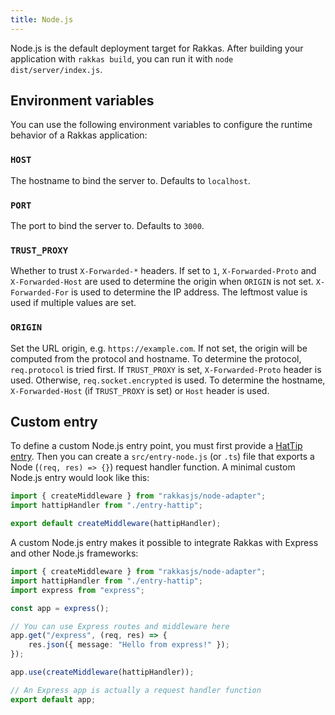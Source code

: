 ```yaml
---
title: Node.js
---
```


Node.js is the default deployment target for Rakkas. After building your application with `rakkas build`, you can run it with `node dist/server/index.js`.

## Environment variables

You can use the following environment variables to configure the runtime behavior of a Rakkas application:

### `HOST`

The hostname to bind the server to. Defaults to `localhost`.

### `PORT`

The port to bind the server to. Defaults to `3000`.

### `TRUST_PROXY`

Whether to trust `X-Forwarded-*` headers. If set to `1`, `X-Forwarded-Proto` and `X-Forwarded-Host` are used to determine the origin when `ORIGIN` is not set. `X-Forwarded-For` is used to determine the IP address. The leftmost value is used if multiple values are set.

### `ORIGIN`

Set the URL origin, e.g. `https://example.com`. If not set, the origin will be computed from the protocol and hostname. To determine the protocol, `req.protocol` is tried first. If `TRUST_PROXY` is set, `X-Forwarded-Proto` header is used. Otherwise, `req.socket.encrypted` is used. To determine the hostname, `X-Forwarded-Host` (if `TRUST_PROXY` is set) or `Host` header is used.

## Custom entry

To define a custom Node.js entry point, you must first provide a [HatTip entry](hattip-entry). Then you can create a `src/entry-node.js` (or `.ts`) file that exports a Node (`(req, res) => {}`) request handler function. A minimal custom Node.js entry would look like this:

```js
import { createMiddleware } from "rakkasjs/node-adapter";
import hattipHandler from "./entry-hattip";

export default createMiddleware(hattipHandler);
```

A custom Node.js entry makes it possible to integrate Rakkas with Express and other Node.js frameworks:

```ts
import { createMiddleware } from "rakkasjs/node-adapter";
import hattipHandler from "./entry-hattip";
import express from "express";

const app = express();

// You can use Express routes and middleware here
app.get("/express", (req, res) => {
	res.json({ message: "Hello from express!" });
});

app.use(createMiddleware(hattipHandler));

// An Express app is actually a request handler function
export default app;
```
